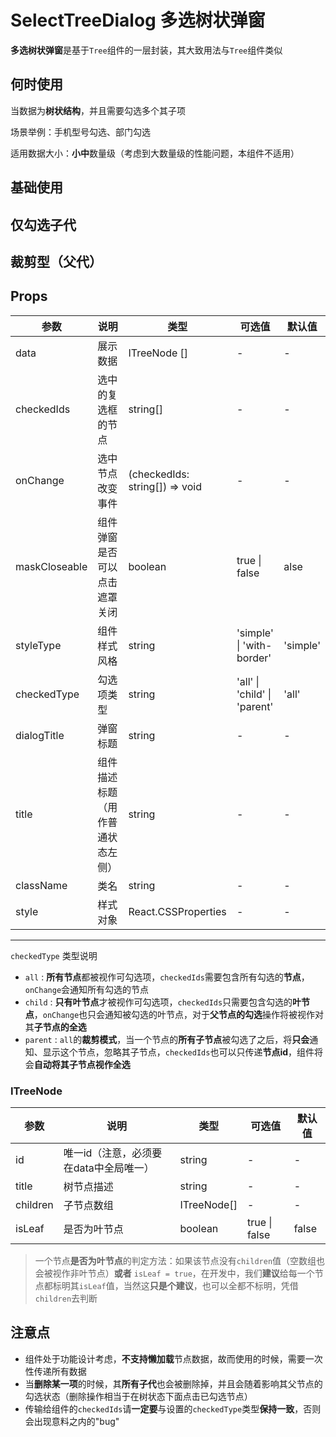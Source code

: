 # SelectTreeDialog 多选树状弹窗

**多选树状弹窗**是基于`Tree`组件的一层封装，其大致用法与`Tree`组件类似

## 何时使用

当数据为**树状结构**，并且需要勾选多个其子项

场景举例：手机型号勾选、部门勾选

适用数据大小：**小中**数量级（考虑到大数量级的性能问题，本组件不适用）

## 基础使用


<SimpleStyleDemo />

## 仅勾选子代


<ChildCheckTypeDemo />



## 裁剪型（父代）


<ParentCheckTypeDemo />



## Props

| 参数          | 说明                             | 类型                           | 可选值                       | 默认值   |
| ------------- | -------------------------------- | ------------------------------ | ---------------------------- | -------- |
| data          | 展示数据                         | ITreeNode []                   | -                            | -        |
| checkedIds    | 选中的复选框的节点               | string[]                       | -                            | -        |
| onChange      | 选中节点改变事件                 | (checkedIds: string[]) => void | -                            | -        |
| maskCloseable | 组件弹窗是否可以点击遮罩关闭     | boolean                        | true \| false                | alse     |
| styleType     | 组件样式风格                     | string                         | 'simple' \| 'with-border'    | 'simple' |
| checkedType   | 勾选项类型                       | string                         | 'all' \| 'child' \| 'parent' | 'all'    |
| dialogTitle   | 弹窗标题                         | string                         | -                            | -        |
| title         | 组件描述标题（用作普通状态左侧） | string                         | -                            | -        |
| className     | 类名                             | string                         | -                            | -        |
| style         | 样式对象                         | React.CSSProperties            | -                            | -        |

---

`checkedType` 类型说明

- `all` : **所有节点**都被视作可勾选项，`checkedIds`需要包含所有勾选的**节点**，`onChange`会通知所有勾选的节点
- `child` : **只有叶节点**才被视作可勾选项，`checkedIds`只需要包含勾选的**叶节点**，`onChange`也只会通知被勾选的叶节点，对于**父节点的勾选**操作将被视作对其**子节点的全选**
- `parent` :  `all`的**裁剪模式**，当一个节点的**所有子节点**被勾选了之后，将**只会**通知、显示这个节点，忽略其子节点，`checkedIds`也可以只传递**节点id**，组件将会**自动将其子节点视作全选**



### ITreeNode

| 参数     | 说明                                   | 类型        | 可选值        | 默认值 |
| -------- | -------------------------------------- | ----------- | ------------- | ------ |
| id       | 唯一id（注意，必须要在data中全局唯一） | string      | -             | -      |
| title    | 树节点描述                             | string      | -             | -      |
| children | 子节点数组                             | ITreeNode[] | -             | -      |
| isLeaf   | 是否为叶节点                           | boolean     | true \| false | false  |

> 一个节点**是否为叶节点**的判定方法：如果该节点没有`children`值（空数组也会被视作非叶节点）**或者** `isLeaf = true`，在开发中，我们**建议**给每一个节点都标明其`isLeaf`值，当然这**只是个建议**，也可以全都不标明，凭借`children`去判断



## 注意点

- 组件处于功能设计考虑，**不支持懒加载**节点数据，故而使用的时候，需要一次性传递所有数据
- 当**删除某一项**的时候，其**所有子代**也会被删除掉，并且会随着影响其父节点的勾选状态（删除操作相当于在树状态下面点击已勾选节点）
- 传输给组件的`checkedIds`请**一定要**与设置的`checkedType`类型**保持一致**，否则会出现意料之内的"bug"

